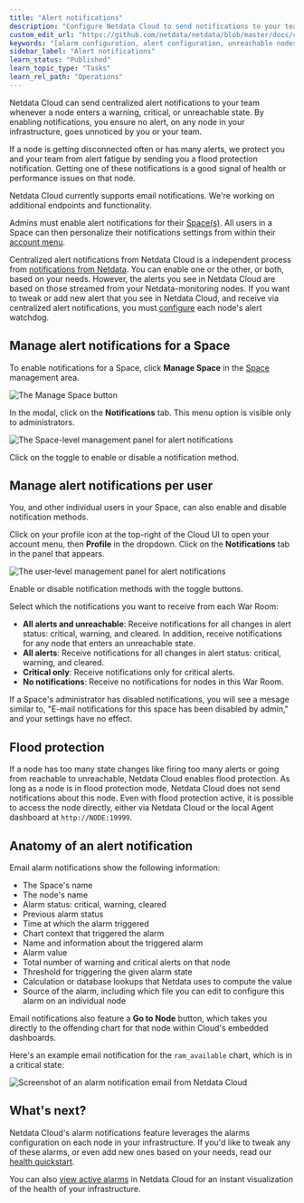 ```yaml
---
title: "Alert notifications"
description: "Configure Netdata Cloud to send notifications to your team whenever any node on your infrastructure triggers a pre-configured or custom alert threshold."
custom_edit_url: "https://github.com/netdata/netdata/blob/master/docs/cloud/alerts-notifications/notifications.mdx"
keywords: "[alarm configuration, alert configuration, unreachable nodes, offline nodes, server offline, netdata cloud, netdata notification settings, critical alert notifications netdata]"
sidebar_label: "Alert notifications"
learn_status: "Published"
learn_topic_type: "Tasks"
learn_rel_path: "Operations"
---
```



Netdata Cloud can send centralized alert notifications to your team whenever a node enters a warning, critical, or
unreachable state. By enabling notifications, you ensure no alert, on any node in your infrastructure, goes unnoticed by
you or your team.

If a node is getting disconnected often or has many alerts, we protect you and your team from alert fatigue by sending
you a flood protection notification. Getting one of these notifications is a good signal of health or performance issues
on that node.

Netdata Cloud currently supports email notifications. We're working on additional endpoints and functionality.

Admins must enable alert notifications for their [Space(s)](#manage-alert-notifications-for-a-space). All users in a
Space can then personalize their notifications settings from within their [account
menu](#manage-alert-notifications-per-user).

<Callout type="notice">

Centralized alert notifications from Netdata Cloud is a independent process from [notifications from
Netdata](/docs/monitor/enable-notifications). You can enable one or the other, or both, based on your needs. However,
the alerts you see in Netdata Cloud are based on those streamed from your Netdata-monitoring nodes. If you want to tweak
or add new alert that you see in Netdata Cloud, and receive via centralized alert notifications, you must
[configure](/docs/monitor/configure-alarms) each node's alert watchdog.

</Callout>

## Manage alert notifications for a Space

To enable notifications for a Space, click **Manage Space** in the [Space](/docs/cloud/spaces) management area.

![The Manage Space
button](https://user-images.githubusercontent.com/1153921/108530321-b6a52500-7292-11eb-9599-a5ba77a25094.png)

In the modal, click on the **Notifications** tab. This menu option is visible only to administrators.

![The Space-level management panel for alert
notifications](https://user-images.githubusercontent.com/1153921/99722010-3f7eab80-2a6d-11eb-8836-547a6d243d51.png)

Click on the toggle to enable or disable a notification method.

## Manage alert notifications per user

You, and other individual users in your Space, can also enable and disable notification methods.

Click on your profile icon at the top-right of the Cloud UI to open your account menu, then **Profile** in the dropdown. 
Click on the **Notifications** tab in the panel that appears.

![The user-level management panel for alert
notifications](https://user-images.githubusercontent.com/1153921/99722015-40174200-2a6d-11eb-837e-3de761127ca7.png)

Enable or disable notification methods with the toggle buttons.

Select which the notifications you want to receive from each War Room:

-   **All alerts and unreachable**: Receive notifications for all changes in alert status: critical, warning, and
    cleared. In addition, receive notifications for any node that enters an unreachable state.
-   **All alerts**: Receive notifications for all changes in alert status: critical, warning, and cleared.
-   **Critical only**: Receive notifications only for critical alerts.
-   **No notifications**: Receive no notifications for nodes in this War Room.

If a Space's administrator has disabled notifications, you will see a mesage similar to, "E-mail notifications for this space has been disabled by admin," and your settings have no effect.

## Flood protection

If a node has too many state changes like firing too many alerts or going from reachable to unreachable, Netdata Cloud
enables flood protection. As long as a node is in flood protection mode, Netdata Cloud does not send notifications about
this node. Even with flood protection active, it is possible to access the node directly, either via Netdata Cloud or
the local Agent dashboard at `http://NODE:19999`.

## Anatomy of an alert notification

Email alarm notifications show the following information:

-   The Space's name
-   The node's name
-   Alarm status: critical, warning, cleared
-   Previous alarm status
-   Time at which the alarm triggered
-   Chart context that triggered the alarm
-   Name and information about the triggered alarm
-   Alarm value
-   Total number of warning and critical alerts on that node
-   Threshold for triggering the given alarm state
-   Calculation or database lookups that Netdata uses to compute the value
-   Source of the alarm, including which file you can edit to configure this alarm on an individual node

Email notifications also feature a **Go to Node** button, which takes you directly to the offending chart for that node
within Cloud's embedded dashboards.

Here's an example email notification for the `ram_available` chart, which is in a critical state:

![Screenshot of an alarm notification email from Netdata
Cloud](https://user-images.githubusercontent.com/1153921/87461878-e933c480-c5c3-11ea-870b-affdb0801854.png)

## What's next?

Netdata Cloud's alarm notifications feature leverages the alarms configuration on each node in your infrastructure. If
you'd like to tweak any of these alarms, or even add new ones based on your needs, read our [health
quickstart](/docs/monitor/configure-alarms).

You can also [view active alarms](/docs/cloud/alerts-notifications/view-active-alerts) in Netdata Cloud for an instant
visualization of the health of your infrastructure.
